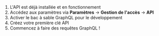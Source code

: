 1. L'API est déjà installée et en fonctionnement
2. Accédez aux paramètres via **Paramètres** → **Gestion de l'accès** → **API**
3. Activer le bac à sable GraphQL pour le développement
4. Créez votre première clé API
5. Commencez à faire des requêtes GraphQL !
